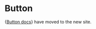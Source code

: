 
<Meta title="Components/Actions/Button" />

# Button

{<a href="https://atlantis.getjobber.com/components/Button">Button docs</a>} have moved to the new site.
